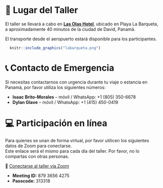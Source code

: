 ::: top-banner
:::

# 📍 Lugar del Taller

El taller se llevará a cabo en [**Las Olas Hotel**](https://www.lasolasresort.com/), ubicado en Playa La Barqueta, a aproximadamente 40 minutos de la ciudad de David, Panamá.

El transporte desde el aeropuerto estará disponible para los participantes.

``` r
  knitr::include_graphics("labarqueta.png")
```

# 📞 **Contacto de Emergencia**  
Si necesitas contactarnos con urgencia durante tu viaje o estancia en Panamá, por favor utiliza los siguientes números:

- **Isaac Brito-Morales** – móvil / WhatsApp: +1 (805) 350-6678  
- **Dylan Glave** – móvil / WhatsApp: +1 (415) 450-0419

# 💻 **Participación en línea**  
Para quienes se unan de forma virtual, por favor utilicen los siguientes datos de Zoom para conectarse.  
Este enlace será el mismo para cada día del taller. Por favor, no lo compartas con otras personas.

🔗 [Conectarse al taller vía Zoom](https://ucsb.zoom.us/j/87936564275?pwd=ukdq2oFmGkTFpjWM7BbKF3jabxrPce.1)

- **Meeting ID:** 879 3656 4275  
- **Passcode:** 313318